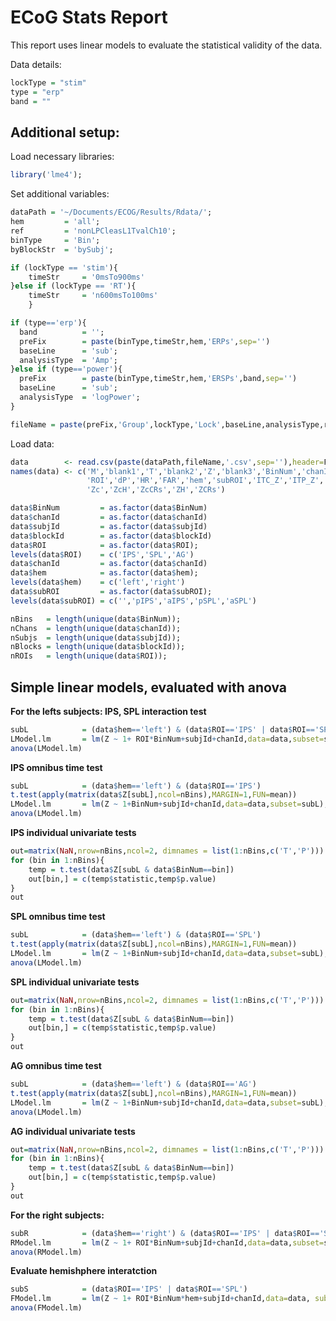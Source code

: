 
ECoG Stats Report
========================================================

This report uses linear models to evaluate the statistical validity 
of the data. 

Data details:
```r
lockType = "stim"
type = "erp"
band = ""
```

Additional setup:
-------------------------------------------------------
Load necessary libraries:
```r
library('lme4');
```

Set additional variables:
```r
dataPath = '~/Documents/ECOG/Results/Rdata/';
hem 		= 'all';
ref 		= 'nonLPCleasL1TvalCh10';
binType     = 'Bin';
byBlockStr 	= 'bySubj';

if (lockType == 'stim'){
	timeStr 	= '0msTo900ms'
}else if (lockType == 'RT'){
	timeStr 	= 'n600msTo100ms'
	}	

if (type=='erp'){  
  band 			= '';
  preFix 		= paste(binType,timeStr,hem,'ERPs',sep='')
  baseLine 		= 'sub';
  analysisType 	= 'Amp';
}else if (type=='power'){
  preFix 		= paste(binType,timeStr,hem,'ERSPs',band,sep='')
  baseLine 		= 'sub';
  analysisType 	= 'logPower';
}

fileName = paste(preFix,'Group',lockType,'Lock',baseLine,analysisType,ref,byBlockStr,sep='');
```

Load data:
```r
data 		<- read.csv(paste(dataPath,fileName,'.csv',sep=''),header=F)
names(data) <- c('M','blank1','T','blank2','Z','blank3','BinNum','chanId','subjId', 'blockId', 
				 'ROI','dP','HR','FAR','hem','subROI','ITC_Z','ITP_Z',
				 'Zc','ZcH','ZcCRs','ZH','ZCRs')

data$BinNum 		= as.factor(data$BinNum)
data$chanId 		= as.factor(data$chanId)
data$subjId  		= as.factor(data$subjId)
data$blockId  		= as.factor(data$blockId)
data$ROI  			= as.factor(data$ROI);
levels(data$ROI)	= c('IPS','SPL','AG')
data$chanId 		= as.factor(data$chanId)
data$hem 			= as.factor(data$hem);
levels(data$hem)	= c('left','right')
data$subROI  		= as.factor(data$subROI);
levels(data$subROI) = c('','pIPS','aIPS','pSPL','aSPL')

nBins 	= length(unique(data$BinNum));
nChans 	= length(unique(data$chanId));
nSubjs 	= length(unique(data$subjId));
nBlocks = length(unique(data$blockId));
nROIs 	= length(unique(data$ROI));
```

Simple linear models, evaluated with anova
------------------------------------------------
**For the lefts subjects: IPS, SPL interaction test**
```r
subL 			= (data$hem=='left') & (data$ROI=='IPS' | data$ROI=='SPL')
LModel.lm 		= lm(Z ~ 1+ ROI*BinNum+subjId+chanId,data=data,subset=subL);
anova(LModel.lm)
```
**IPS omnibus time test**
```r
subL 			= (data$hem=='left') & (data$ROI=='IPS')
t.test(apply(matrix(data$Z[subL],ncol=nBins),MARGIN=1,FUN=mean))
LModel.lm 		= lm(Z ~ 1+BinNum+subjId+chanId,data=data,subset=subL);
anova(LModel.lm)
```
**IPS individual univariate tests**
```r
out=matrix(NaN,nrow=nBins,ncol=2, dimnames = list(1:nBins,c('T','P')))
for (bin in 1:nBins){
	temp = t.test(data$Z[subL & data$BinNum==bin])
	out[bin,] = c(temp$statistic,temp$p.value)
}
out
```
**SPL omnibus time test**
```r
subL 			= (data$hem=='left') & (data$ROI=='SPL')
t.test(apply(matrix(data$Z[subL],ncol=nBins),MARGIN=1,FUN=mean))
LModel.lm 		= lm(Z ~ 1+BinNum+subjId+chanId,data=data,subset=subL);
anova(LModel.lm)
```
**SPL individual univariate tests**
```r
out=matrix(NaN,nrow=nBins,ncol=2, dimnames = list(1:nBins,c('T','P')))
for (bin in 1:nBins){
	temp = t.test(data$Z[subL & data$BinNum==bin])
	out[bin,] = c(temp$statistic,temp$p.value)
}
out
```
**AG omnibus time test**
```r
subL 			= (data$hem=='left') & (data$ROI=='AG')
t.test(apply(matrix(data$Z[subL],ncol=nBins),MARGIN=1,FUN=mean))
LModel.lm 		= lm(Z ~ 1+BinNum+subjId+chanId,data=data,subset=subL);
anova(LModel.lm)
```
**AG individual univariate tests**
```r
out=matrix(NaN,nrow=nBins,ncol=2, dimnames = list(1:nBins,c('T','P')))
for (bin in 1:nBins){
	temp = t.test(data$Z[subL & data$BinNum==bin])
	out[bin,] = c(temp$statistic,temp$p.value)
}
out
```
**For the right subjects:**
```r
subR 			= (data$hem=='right') & (data$ROI=='IPS' | data$ROI=='SPL')
RModel.lm 		= lm(Z ~ 1+ ROI*BinNum+subjId+chanId,data=data,subset=subR);
anova(RModel.lm)
```

**Evaluate hemishphere interatction**
```r
subS 			= (data$ROI=='IPS' | data$ROI=='SPL')
FModel.lm 		= lm(Z ~ 1+ ROI*BinNum*hem+subjId+chanId,data=data, subset = subS);
anova(FModel.lm)
```
